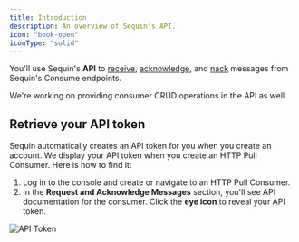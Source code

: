 ```yaml
---
title: Introduction
description: An overview of Sequin's API.
icon: "book-open"
iconType: "solid"
---
```


You'll use Sequin's **API** to [receive](/consume/consume-api/receive), [acknowledge](/consume/consume-api/ack), and [nack](/consume/consume-api/nack) messages from Sequin's Consume endpoints.

<Note>
  We're working on providing consumer CRUD operations in the API as well.
</Note>

## Retrieve your API token

Sequin automatically creates an API token for you when you create an account. We display your API token when you create an HTTP Pull Consumer. Here is how to find it:

1. Log in to the console and create or navigate to an HTTP Pull Consumer.
2. In the **Request and Acknowledge Messages** section, you'll see API documentation for the consumer. Click the **eye icon** to reveal your API token.

<Frame>
  <img src="/images/api/introduction/reveal-api-key.png" alt="API Token" />
</Frame>
